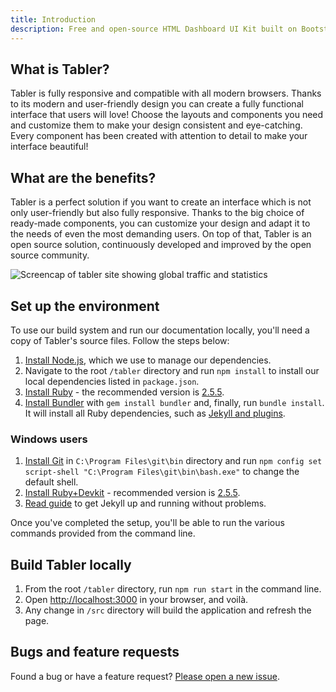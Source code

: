 ```yaml
---
title: Introduction
description: Free and open-source HTML Dashboard UI Kit built on Bootstrap
---
```


## What is Tabler?

Tabler is fully responsive and compatible with all modern browsers. Thanks to its modern and user-friendly design you can create a fully functional interface that users will love! Choose the layouts and components you need and customize them to make your design consistent and eye-catching. Every component has been created with attention to detail to make your interface beautiful!

## What are the benefits?

Tabler is a perfect solution if you want to create an interface which is not only user-friendly but also fully responsive. Thanks to the big choice of ready-made components, you can customize your design and adapt it to the needs of even the most demanding users. On top of that, Tabler is an open source solution, continuously developed and improved by the open source community.

<img src="https://raw.githubusercontent.com/tabler/tabler/dev/src/static/tabler-preview.png?2" srcDark="https://raw.githubusercontent.com/tabler/tabler/dev/src/static/tabler-preview-dark.png?2" alt="Screencap of tabler site showing global traffic and statistics" />

## Set up the environment

To use our build system and run our documentation locally, you'll need a copy of Tabler's source files. Follow the steps below:

1. [Install Node.js](https://nodejs.org/download/), which we use to manage our dependencies.
2. Navigate to the root `/tabler` directory and run `npm install` to install our local dependencies listed in `package.json`.
3. [Install Ruby](https://ruby-lang.org/en/documentation/installation/) - the recommended version is [2.5.5](https://cache.ruby-lang.org/pub/ruby/2.5/ruby-2.5.5.tar.gz).
4. [Install Bundler](https://bundler.io) with `gem install bundler` and, finally, run `bundle install`. It will install all Ruby dependencies, such as [Jekyll and plugins](https://jekyllrb.com).

### Windows users
1. [Install Git](https://git-scm.com/download/win) in `C:\Program Files\git\bin` directory and run `npm config set script-shell "C:\Program Files\git\bin\bash.exe"` to change the default shell.
2. [Install Ruby+Devkit](https://rubyinstaller.org/downloads/) - recommended version is [2.5.5](https://github.com/oneclick/rubyinstaller2/releases/download/RubyInstaller-2.5.5-1/rubyinstaller-devkit-2.5.5-1-x86.exe).
3. [Read guide](https://jekyllrb.com/docs/installation/windows/) to get Jekyll up and running without problems.

Once you've completed the setup, you'll be able to run the various commands provided from the command line.

## Build Tabler locally

1. From the root `/tabler` directory, run `npm run start` in the command line.
2. Open [http://localhost:3000](http://localhost:3000) in your browser, and voilà.
3. Any change in `/src` directory will build the application and refresh the page.

## Bugs and feature requests

Found a bug or have a feature request? [Please open a new issue](https://github.com/tabler/tabler/issues/new).
